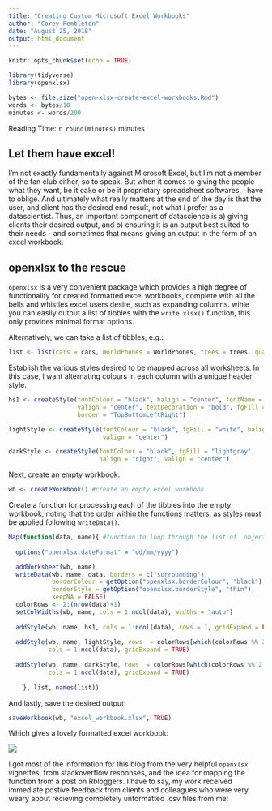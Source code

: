 ```yaml
---
title: "Creating Custom Microsoft Excel Workbooks"
author: "Corey Pembleton"
date: "August 25, 2018"
output: html_document
---
```


```r
knitr::opts_chunk$set(echo = TRUE)

library(tidyverse)
library(openxlsx)

bytes <- file.size("open-xlsx-create-excel-workbooks.Rmd")
words <- bytes/10
minutes <- words/200

```
Reading Time: `r round(minutes)` minutes  

## Let them have excel!

I'm not exactly fundamentally against Microsoft Excel, but I'm not a member of the fan club either, so to speak. But when it comes to giving the people what they want, be it cake or be it proprietary spreadsheet softwares, I have to oblige. And ultimately what really matters at the end of the day is that the user, and client has the desired end result, not what *I* prefer as a datascientist. Thus, an important component of datascience is a) giving clients their desired output, and b) ensuring it is an output best suited to their needs - and sometimes that means giving an output in the form of an excel workbook. 

## openxlsx to the rescue

```openxlsx``` is a very convenient package which provides a high degree of functionality for created formatted excel workbooks, complete with all the bells and whistles excel users desire, such as expanding columns. wihle you can easily output a list of tibbles with  the ```write.xlsx()``` function, this only provides minimal format options. 

Alternatively, we can take a list of tibbles, e.g.:

```r
list <- list(cars = cars, WorldPhones = WorldPhones, trees = trees, quakes = quakes)
```

Establish the various styles desired to be mapped across all worksheets. In this case, I want alternating colours in each column with a unique header style.

```r
hs1 <- createStyle(fontColour = "black", halign = "center", fontName = "Arial",
                   valign = "center", textDecoration = "bold", fgFill = "white",
                   border = "TopBottomLeftRight")

lightStyle <- createStyle(fontColour = "black", fgFill = "white", halign = "right",
                          valign = "center")

darkStyle <- createStyle(fontColour = "black", fgFill = "lightgray", 
                         halign = "right", valign = "center")
```

Next, create an empty workbook:

```r
wb <- createWorkbook() #create an empty excel workbook
```

Create a function for processing each of the tibbles into the empty workbook, noting that the order within the functions matters, as styles must be applied following ```writeData()```.

```r
Map(function(data, name){ #function to loop through the list of  objects and apply same formatting
  
  options("openxlsx.dateFormat" = "dd/mm/yyyy")

  addWorksheet(wb, name)
  writeData(wb, name, data, borders = c("surrounding"),
            borderColour = getOption("openxlsx.borderColour", "black"),
            borderStyle = getOption("openxlsx.borderStyle", "thin"),
            keepNA = FALSE)
  colorRows <- 2:(nrow(data)+1)
  setColWidths(wb, name, cols = 1:ncol(data), widths = "auto")
  
  addStyle(wb, name, hs1, cols = 1:ncol(data), rows = 1, gridExpand = FALSE)
  
  addStyle(wb, name, lightStyle, rows  = colorRows[which(colorRows %% 2 == 0)],
           cols = 1:ncol(data), gridExpand = TRUE)
  
  addStyle(wb, name, darkStyle, rows  = colorRows[which(colorRows %% 2 == 1)],
           cols = 1:ncol(data), gridExpand = TRUE)
  
    }, list, names(list))

```

And lastly, save the desired output:

```r
saveWorkbook(wb, "excel_workbook.xlsx", TRUE)
```

Which gives a lovely formatted excel workbook:

![](/img/open-xlsx-example.png)

I got most of the information for this blog from the very helpful ```openxlsx``` vignettes, from stackoverflow responses, and the idea for mapping the function from a post on Rbloggers. I have to say, my work received immediate postive feedback from clients and colleagues who were very weary about recieving completely unformatted .csv files from me! 







